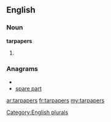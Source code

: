==English==

===Noun===
'''tarpapers'''

# {{plural of|[[tarpaper]]}}

===Anagrams===
* {{alphagram|aaepprrst}}
* [[spare part#English|spare part]]

[[Category:English plurals]]

[[ar:tarpapers]]
[[fr:tarpapers]]
[[my:tarpapers]]